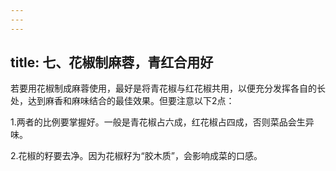 ```yaml
---
---
---
```

title: 七、花椒制麻蓉，青红合用好
---




若要用花椒制成麻蓉使用，最好是将青花椒与红花椒共用，以便充分发挥各自的长处，达到麻香和麻味结合的最佳效果。但要注意以下2点：

1.两者的比例要掌握好。一般是青花椒占六成，红花椒占四成，否则菜品会生异味。

2.花椒的籽要去净。因为花椒籽为“胶木质”，会影响成菜的口感。